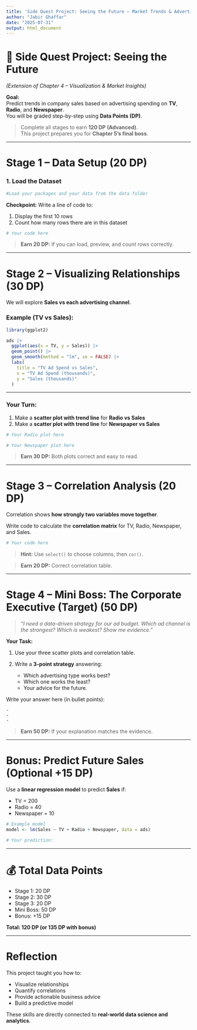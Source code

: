 ```yaml
---
title: 'Side Quest Project: Seeing the Future – Market Trends & Advertising Impact'
author: "Jabir Ghaffar"
date: "2025-07-31"
output: html_document
---
```


# 🏹 Side Quest Project: Seeing the Future
*(Extension of Chapter 4 – Visualization & Market Insights)*

**Goal:**  
Predict trends in company sales based on advertising spending on **TV**, **Radio**, and **Newspaper**.  
You will be graded step-by-step using **Data Points (DP)**.

> Complete all stages to earn **120 DP (Advanced)**.  
> This project prepares you for **Chapter 5’s final boss**.

---

# Stage 1 – Data Setup (20 DP)

### 1. Load the Dataset

```r
#Load your packages and your data from the data folder


```

**Checkpoint:**
Write a line of code to:

1. Display the first 10 rows
2. Count how many rows there are in this dataset

```r
# Your code here

```

> **Earn 20 DP:**
> If you can load, preview, and count rows correctly.

---

# Stage 2 – Visualizing Relationships (30 DP)

We will explore **Sales vs each advertising channel**.

### Example (TV vs Sales):

```r
library(ggplot2)

ads |>
  ggplot(aes(x = TV, y = Sales)) |>
  geom_point() |>
  geom_smooth(method = "lm", se = FALSE) |>
  labs(
    title = "TV Ad Spend vs Sales",
    x = "TV Ad Spend (thousands)",
    y = "Sales (thousands)"
  )
```

---

### Your Turn:

1. Make a **scatter plot with trend line** for **Radio vs Sales**
2. Make a **scatter plot with trend line** for **Newspaper vs Sales**

```r
# Your Radio plot here

```

```r
# Your Newspaper plot here

```

> **Earn 30 DP:**
> Both plots correct and easy to read.

---

# Stage 3 – Correlation Analysis (20 DP)

Correlation shows **how strongly two variables move together**.

Write code to calculate the **correlation matrix** for TV, Radio, Newspaper, and Sales.

```r
# Your code here

```

> **Hint:** Use `select()` to choose columns, then `cor()`.

> **Earn 20 DP:** Correct correlation table.

---

# Stage 4 – Mini Boss: **The Corporate Executive (Target)** (50 DP)

> *“I need a data-driven strategy for our ad budget.
> Which ad channel is the strongest? Which is weakest? Show me evidence.”*

**Your Task:**

1. Use your three scatter plots and correlation table.
2. Write a **3-point strategy** answering:

   * Which advertising type works best?
   * Which one works the least?
   * Your advice for the future.

Write your answer here (in bullet points):

```
- 
- 
-
```

> **Earn 50 DP:** If your explanation matches the evidence.

---

# Bonus: Predict Future Sales (Optional +15 DP)

Use a **linear regression model** to predict **Sales** if:

* TV = 200
* Radio = 40
* Newspaper = 10

```r
# Example model
model <- lm(Sales ~ TV + Radio + Newspaper, data = ads)

# Your prediction:
```

---

# 💰 Total Data Points

* Stage 1: 20 DP
* Stage 2: 30 DP
* Stage 3: 20 DP
* Mini Boss: 50 DP
* Bonus: +15 DP

**Total: 120 DP (or 135 DP with bonus)**

---

# Reflection

This project taught you how to:

* Visualize relationships
* Quantify correlations
* Provide actionable business advice
* Build a predictive model

These skills are directly connected to **real-world data science and analytics**.


